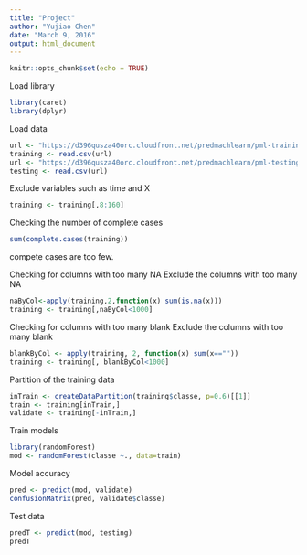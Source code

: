 ```yaml
---
title: "Project"
author: "Yujiao Chen"
date: "March 9, 2016"
output: html_document
---
```


```r
knitr::opts_chunk$set(echo = TRUE)
```


Load library
```r
library(caret)
library(dplyr)
```

Load data
```r
url <- "https://d396qusza40orc.cloudfront.net/predmachlearn/pml-training.csv"
training <- read.csv(url)
url <- "https://d396qusza40orc.cloudfront.net/predmachlearn/pml-testing.csv"
testing <- read.csv(url)
```

Exclude variables such as time and X
```r
training <- training[,8:160]
```

Checking the number of complete cases
```r
sum(complete.cases(training))
```
compete cases are too few. 

Checking for columns with too many NA
Exclude the columns with too many NA
```r
naByCol<-apply(training,2,function(x) sum(is.na(x)))
training <- training[,naByCol<1000]


```


Checking for columns with too many blank
Exclude the columns with too many blank 
```r
blankByCol <- apply(training, 2, function(x) sum(x==""))
training <- training[, blankByCol<1000]
```

Partition of the training data
```r
inTrain <- createDataPartition(training$classe, p=0.6)[[1]]
train <- training[inTrain,]
validate <- training[-inTrain,]
```

Train models
```r
library(randomForest)
mod <- randomForest(classe ~., data=train)

```


Model accuracy
```r
pred <- predict(mod, validate)
confusionMatrix(pred, validate$classe)
```


Test data
```r

predT <- predict(mod, testing)
predT
```

